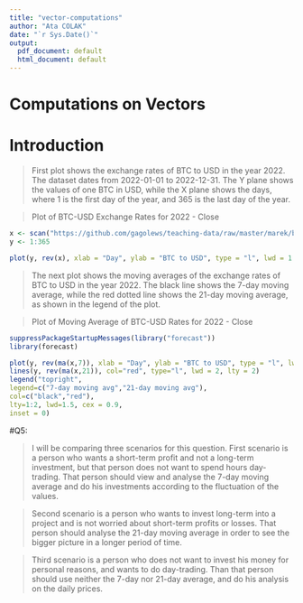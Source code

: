 ---
title: "vector-computations"
author: "Ata COLAK"
date: "`r Sys.Date()`"
output:
  pdf_document: default
  html_document: default
---

# Computations on Vectors


# Introduction



> First plot shows the exchange rates of BTC to USD in the year 2022.
> The dataset dates from 2022-01-01 to 2022-12-31.
> The Y plane shows the values of one BTC in USD, while the X plane shows the days, where 1 is the first day of the year, and 365 is the last day of the year.

> Plot of BTC-USD Exchange Rates for 2022 - Close


```{r btc2usd}
x <- scan("https://github.com/gagolews/teaching-data/raw/master/marek/btcusd_close_2022.csv", skip = 3)
y <- 1:365

plot(y, rev(x), xlab = "Day", ylab = "BTC to USD", type = "l", lwd = 1.5)
```


> The next plot shows the moving averages of the exchange rates of BTC to USD in the year 2022.
> The black line shows the 7-day moving average, while the red dotted line shows the 21-day moving average, as shown in the legend of the plot.

> Plot of Moving Average of BTC-USD Rates for 2022 - Close


```{r pressure, echo=TRUE}

suppressPackageStartupMessages(library("forecast"))
library(forecast)

plot(y, rev(ma(x,7)), xlab = "Day", ylab = "BTC to USD", type = "l", lwd = 1.5)
lines(y, rev(ma(x,21)), col="red", type="l", lwd = 2, lty = 2)
legend("topright",
legend=c("7-day moving avg","21-day moving avg"),
col=c("black","red"),
lty=1:2, lwd=1.5, cex = 0.9,
inset = 0)
```

#Q5: 

>I will be comparing three scenarios for this question.
First scenario is a person who wants a short-term profit and not a long-term investment, but that person does not want to spend hours day-trading. That person should view and analyse the 7-day moving average and do his investments according to the fluctuation of the values.

>Second scenario is a person who wants to invest long-term into a project and is not worried about short-term profits or losses. That person should analyse the 21-day moving average in order to see the bigger picture in a longer period of time.

>Third scenario is a person who does not want to invest his money for personal reasons, and wants to do day-trading. Than that person should use neither the 7-day nor 21-day average, and do his analysis on the daily prices.

